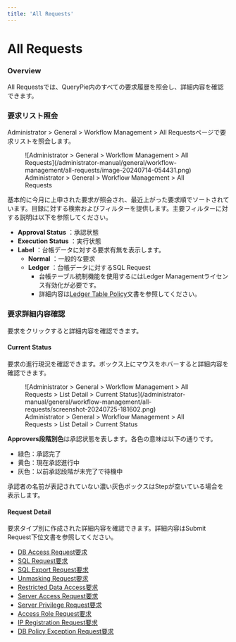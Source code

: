 ```yaml
---
title: 'All Requests'
---
```



# All Requests

### Overview

All Requestsでは、QueryPie内のすべての要求履歴を照会し、詳細内容を確認できます。


### 要求リスト照会

Administrator &gt; General &gt; Workflow Management &gt; All Requestsページで要求リストを照会します。

<figure data-layout="center" data-align="center">
![Administrator &gt; General &gt; Workflow Management &gt; All Requests](/administrator-manual/general/workflow-management/all-requests/image-20240714-054431.png)
<figcaption>
Administrator &gt; General &gt; Workflow Management &gt; All Requests
</figcaption>
</figure>

基本的に今月に上申された要求が照会され、最近上がった要求順でソートされています。目録に対する検索およびフィルターを提供します。主要フィルターに対する説明は以下を参照してください。

*  **Approval Status** ：承認状態
*  **Execution Status**  ：実行状態
*  **Label**  ：台帳データに対する要求有無を表示します。
    *  **Normal**  ：一般的な要求
    *  **Ledger**  ：台帳データに対するSQL Request
        * 台帳テーブル統制機能を使用するにはLedger Managementライセンス有効化が必要です。
        * 詳細内容は[Ledger Table Policy](../../databases/ledger-management/ledger-table-policy)文書を参照してください。


### 要求詳細内容確認

要求をクリックすると詳細内容を確認できます。

#### Current Status

要求の進行現況を確認できます。ボックス上にマウスをホバーすると詳細内容を確認できます。

<figure data-layout="center" data-align="center">
![Administrator &gt; General &gt; Workflow Management &gt; All Requests > List Detail > Current Status](/administrator-manual/general/workflow-management/all-requests/screenshot-20240725-181602.png)
<figcaption>
Administrator &gt; General &gt; Workflow Management &gt; All Requests > List Detail > Current Status
</figcaption>
</figure>

**Approvers段階別色**は承認状態を表します。各色の意味は以下の通りです。

* 緑色：承認完了
* 黄色：現在承認進行中
* 灰色：以前承認段階が未完了で待機中

<Callout type="info">
承認者の名前が表記されていない濃い灰色ボックスはStepが空いている場合を表示します。
</Callout>

#### Request Detail

要求タイプ別に作成された詳細内容を確認できます。詳細内容はSubmit Request下位文書を参照してください。

* [DB Access Request要求](../../../user-manual/workflow/requesting-db-access)
* [SQL Request要求](../../../user-manual/workflow/requesting-sql)
* [SQL Export Request要求](../../../user-manual/workflow/requesting-sql-export)
* [Unmasking Request要求](../../../user-manual/workflow/requesting-unmasking-mask-removal-request)
* [Restricted Data Access要求](../../../user-manual/workflow/requesting-restricted-data-access)
* [Server Access Request要求](../../../user-manual/workflow/requesting-access-role)
* [Server Privilege Request要求](../../../user-manual/workflow/requesting-server-privilege)
* [Access Role Request要求](../../../user-manual/workflow/requesting-access-role)
* [IP Registration Request要求](../../../user-manual/workflow/requesting-ip-registration)
* [DB Policy Exception Request要求](../../../user-manual/workflow/requesting-db-policy-exception)

